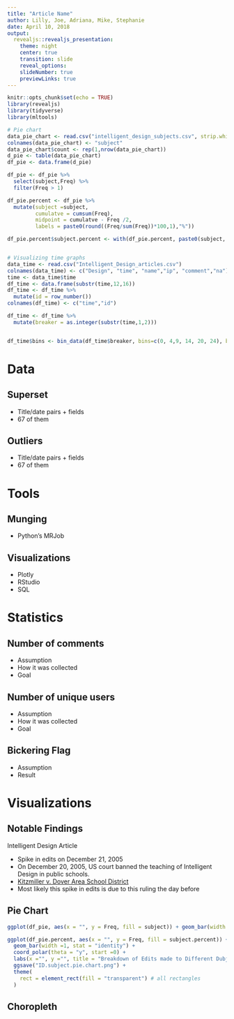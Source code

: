 ```yaml
---
title: "Article Name"
author: Lilly, Joe, Adriana, Mike, Stephanie
date: April 10, 2018
output:
  revealjs::revealjs_presentation:
    theme: night
    center: true
    transition: slide
    reveal_options:
    slideNumber: true
    previewLinks: true
---
```


```r
knitr::opts_chunk$set(echo = TRUE)
library(revealjs)
library(tidyverse)
library(mltools)

# Pie chart 
data_pie_chart <- read.csv("intelligent_design_subjects.csv", strip.white = TRUE)
colnames(data_pie_chart) <- "subject"
data_pie_chart$count <- rep(1,nrow(data_pie_chart))
d_pie <- table(data_pie_chart)
df_pie <- data.frame(d_pie)

df_pie <- df_pie %>%
  select(subject,Freq) %>%
  filter(Freq > 1)

df_pie.percent <- df_pie %>%
  mutate(subject =subject,
         cumulatve = cumsum(Freq),
         midpoint = cumulatve - Freq /2,
         labels = paste0(round((Freq/sum(Freq))*100,1),"%"))

df_pie.percent$subject.percent <- with(df_pie.percent, paste0(subject, " ",labels))


# Visualizing time graphs
data_time <- read.csv("Intelligent_Design_articles.csv")
colnames(data_time) <- c("Design", "time", "name","ip", "comment","na")
time <- data_time$time
df_time <- data.frame(substr(time,12,16))
df_time <- df_time %>%
  mutate(id = row_number())
colnames(df_time) <- c("time","id")

df_time <- df_time %>%
  mutate(breaker = as.integer(substr(time,1,2)))


df_time$bins <- bin_data(df_time$breaker, bins=c(0, 4,9, 14, 20, 24), boundaryType = "[lorc")
```

# Data

## Superset

- Title/date pairs + fields
- 67 of them

## Outliers

- Title/date pairs + fields
- 67 of them

# Tools

## Munging

- Python's MRJob

## Visualizations

- Plotly
- RStudio
- SQL

# Statistics

## Number of comments

- Assumption
- How it was collected
- Goal

## Number of unique users

- Assumption
- How it was collected
- Goal

## Bickering Flag

- Assumption
- Result

# Visualizations

## Notable Findings

Intelligent Design Article

+ Spike in edits on December 21, 2005
+ On December 20, 2005, US court banned the teaching of Intelligent Design in public schools.
+ [Kitzmiller v. Dover Area School District]([0[[]]])
+ Most likely this spike in edits is due to this ruling the day before

## Pie Chart

```r
ggplot(df_pie, aes(x = "", y = Freq, fill = subject)) + geom_bar(width =1, stat ="identity")

ggplot(df_pie.percent, aes(x = "", y = Freq, fill = subject.percent)) + 
  geom_bar(width =1, stat = "identity") + 
  coord_polar(theta = "y", start =0) +
  labs(x ="", y ="", title = "Breakdown of Edits made to Different Dubjects of Intelligent Design wiki \n", fill = "Subjects")+
  ggsave("ID.subject.pie.chart.png") +
  theme(
    rect = element_rect(fill = "transparent") # all rectangles
  )


```

## Choropleth

